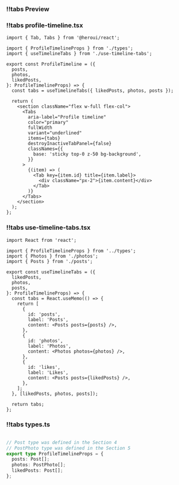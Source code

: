 
<CodeWithTabs sectionName="profile-timeline-tabs-content">

### !!tabs Preview

<ProfileTimelinePreview/>

### !!tabs profile-timeline.tsx

```tsx
import { Tab, Tabs } from '@heroui/react';

import { ProfileTimelineProps } from './types';
import { useTimelineTabs } from './use-timeline-tabs';

export const ProfileTimeline = ({
  posts,
  photos,
  likedPosts,
}: ProfileTimelineProps) => {
  const tabs = useTimelineTabs({ likedPosts, photos, posts });

  return (
    <section className="flex w-full flex-col">
      <Tabs
        aria-label="Profile timeline"
        color="primary"
        fullWidth
        variant="underlined"
        items={tabs}
        destroyInactiveTabPanel={false}
        classNames={{
          base: 'sticky top-0 z-50 bg-background',
        }}
      >
        {(item) => (
          <Tab key={item.id} title={item.label}>
            <div className="px-2">{item.content}</div>
          </Tab>
        )}
      </Tabs>
    </section>
  );
};

```

### !!tabs use-timeline-tabs.tsx

```tsx
import React from 'react';

import { ProfileTimelineProps } from '../types';
import { Photos } from './photos';
import { Posts } from './posts';

export const useTimelineTabs = ({
  likedPosts,
  photos,
  posts,
}: ProfileTimelineProps) => {
  const tabs = React.useMemo(() => {
    return [
      {
        id: 'posts',
        label: 'Posts',
        content: <Posts posts={posts} />,
      },
      {
        id: 'photos',
        label: 'Photos',
        content: <Photos photos={photos} />,
      },
      {
        id: 'likes',
        label: 'Likes',
        content: <Posts posts={likedPosts} />,
      },
    ];
  }, [likedPosts, photos, posts]);

  return tabs;
};

```

### !!tabs types.ts

```ts

// Post type was defined in the Section 4
// PostPhoto type was defined in the Section 5
export type ProfileTimelineProps = {
  posts: Post[];
  photos: PostPhoto[];
  likedPosts: Post[];
};

```

</CodeWithTabs>
